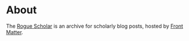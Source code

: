 # About

The [Rogue Scholar](https://rogue-scholar.org) is an archive for scholarly blog posts, hosted by [Front Matter](https://front-matter.io).
